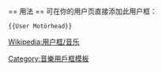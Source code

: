 {{Userbox
  |id=[[File:Motörhead Logo.svg|85px]]
  |id-c=#FFFFFF
  |info=<div class="center">此用户为'''[[:en:Lemmy|<span style="color:#FFFFFF; font-weight: normal;">莱米</span>]]'''的死表示遗憾<br />活着的人继续为'''[[摩托头|<span style="color:#f8c52c;">摩托头</span>]]'''</span>而甩</div>
  |info-fc=#FFFFFF
  |info-c=#000
  |info-s=9
  |border-c=#000
  |border-s = 0
  |usercategory=喜歡Motörhead的維基人
  |nocat={{{nocat|}}}
}}

<noinclude>
<br clear="all" />
== 用法 ==
可在你的用户页直接添加此用户框：
<pre>{{User Motörhead}}</pre>

[[Category:音樂用戶框模板]]
[[Wikipedia:用户框/音乐]]
</noinclude>
<noinclude>
{{Clear}}
</noinclude>